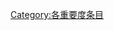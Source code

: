 {{catmore1|[[Wikipedia:能源专题|Wikipedia:能源专题]]}}
{{Articles by Importance|topic=能源|project=能源|format=toc}}
{{emptycat}}

[[Category:各重要度条目|Category:各重要度条目]]